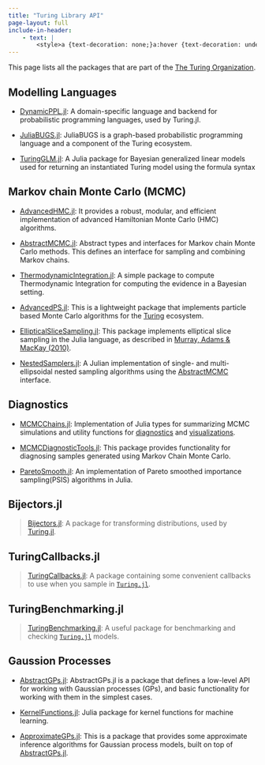 ```yaml
---
title: "Turing Library API"
page-layout: full
include-in-header:
    - text: |
        <style>a {text-decoration: none;}a:hover {text-decoration: underline;}</style>
---
```


This page lists all the packages that are part of the [The Turing Organization](https://github.com/TuringLang).

## Modelling Languages

- [DynamicPPL.jl](https://turinglang.org/DynamicPPL.jl/): A domain-specific language and backend for probabilistic programming languages, used by Turing.jl.

- [JuliaBUGS.jl](https://turinglang.org/JuliaBUGS.jl/): JuliaBUGS is a graph-based probabilistic programming language and a component of the Turing ecosystem.

- [TuringGLM.jl](https://turinglang.org/TuringGLM.jl/): A Julia package for Bayesian generalized linear models used for returning an instantiated Turing model using the formula syntax

## Markov chain Monte Carlo (MCMC)

- [AdvancedHMC.jl](https://turinglang.org/AdvancedHMC.jl/): It provides a robust, modular, and efficient implementation of advanced Hamiltonian Monte Carlo (HMC) algorithms.

- [AbstractMCMC.jl](https://turinglang.org/AbstractMCMC.jl/): Abstract types and interfaces for Markov chain Monte Carlo methods. This defines an interface for sampling and combining Markov chains.

- [ThermodynamicIntegration.jl](https://github.com/theogf/ThermodynamicIntegration.jl): A simple package to compute Thermodynamic Integration for computing the evidence in a Bayesian setting.

- [AdvancedPS.jl](https://turinglang.org/AdvancedPS.jl/): This is a lightweight package that implements particle based Monte Carlo algorithms for the [Turing](https://turinglang.org/) ecosystem.

- [EllipticalSliceSampling.jl](https://turinglang.org/EllipticalSliceSampling.jl/): This package implements elliptical slice sampling in the Julia language, as described in [Murray, Adams & MacKay (2010)](http://proceedings.mlr.press/v9/murray10a/murray10a.pdf).

- [NestedSamplers.jl](https://turinglang.org/NestedSamplers.jl/): A Julian implementation of single- and multi-ellipsoidal nested sampling algorithms using the [AbstractMCMC](https://github.com/turinglang/abstractmcmc.jl) interface.

## Diagnostics

- [MCMCChains.jl](https://turinglang.org/MCMCChains.jl/): Implementation of Julia types for summarizing MCMC simulations and utility functions for [diagnostics](https://turinglang.org/MCMCChains.jl/stable/diagnostics/#Diagnostics) and [visualizations](https://turinglang.org/MCMCChains.jl/stable/statsplots/#StatsPlots.jl).

- [MCMCDiagnosticTools.jl](https://turinglang.org/MCMCDiagnosticTools.jl/): This package provides functionality for diagnosing samples generated using Markov Chain Monte Carlo.

- [ParetoSmooth.jl](https://turinglang.org/ParetoSmooth.jl/): An implementation of Pareto smoothed importance sampling(PSIS) algorithms in Julia.

## Bijectors.jl

> [Bijectors.jl](https://turinglang.org/Bijectors.jl/): A package for transforming distributions, used by [Turing.jl](https://github.com/TuringLang/Turing.jl).

## TuringCallbacks.jl

> [TuringCallbacks.jl](https://turinglang.org/TuringCallbacks.jl/): A package containing some convenient callbacks to use when you sample in [`Turing.jl`](https://app.codecov.io/gh/TuringLang/Turing.jl).

## TuringBenchmarking.jl

> [TuringBenchmarking.jl](https://turinglang.org/TuringBenchmarking.jl/): A useful package for benchmarking and checking [`Turing.jl`](https://github.com/TuringLang/Turing.jl) models.

## Gaussion Processes

- [AbstractGPs.jl](https://juliagaussianprocesses.github.io/AbstractGPs.jl): AbstractGPs.jl is a package that defines a low-level API for working with Gaussian processes (GPs), and basic functionality for working with them in the simplest cases.

- [KernelFunctions.jl](https://juliagaussianprocesses.github.io/KernelFunctions.jl): Julia package for kernel functions for machine learning.

- [ApproximateGPs.jl](https://juliagaussianprocesses.github.io/ApproximateGPs.jl): This is a package that provides some approximate inference algorithms for Gaussian process models, built on top of [AbstractGPs.jl](https://github.com/JuliaGaussianProcesses/AbstractGPs.jl).